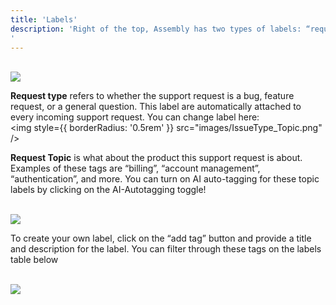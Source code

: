 ```yaml
---
title: 'Labels'
description: 'Right of the top, Assembly has two types of labels: “request type” and “request topic”. 
'
---
```


<br/>
<img
  style={{ borderRadius: '0.5rem' }}
  src="../../images/Label_Type.png"
/>
<br/>

<b>Request type</b> refers to whether the support request is a bug, feature request, or a general question. This label are automatically attached to every incoming support request. You can change label here: 
<br/>
<img
  style={{ borderRadius: '0.5rem' }}
  src="images/IssueType_Topic.png"
/>
<br/>

<b>Request Topic</b> is what about the product this support request is about. Examples of these tags are “billing”, “account management”, “authentication”, and more. You can turn on AI auto-tagging for these topic labels by clicking on the AI-Autotagging toggle!

<br/>
<img
  style={{ borderRadius: '0.5rem' }}
  src="images/AI-AutoTagging.png"
/>
<br/>

To create your own label, click on the “add tag” button and provide a title and description for the label. You can filter through these tags on the labels table below


<br/>
<img
  style={{ borderRadius: '0.5rem' }}
  src="images/TotalTags_Filters.png"
/>
<br/>